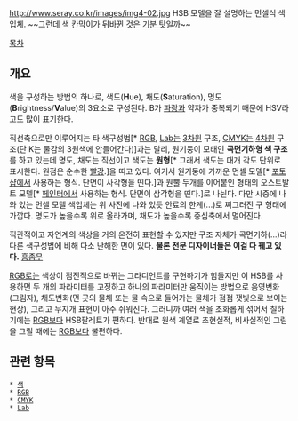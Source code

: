 http://www.seray.co.kr/images/img4-02.jpg
HSB 모델을 잘 설명하는 먼셀식 색입체. ~~그런데 색 칸막이가 뒤바뀐 것은 [[기분 탓]]일까~~

[[목차]]


== 개요 ==
색을 구성하는 방법의 하나로, 색도('''H'''ue), 채도('''S'''aturation), 명도('''B'''rightness/'''V'''alue)의 3요소로 구성된다. B가 [[파랑]]과 약자가 중복되기 때문에 HSV라고도 많이 표기한다.

직선축으로만 이루어지는 타 색구성법[* [[RGB]], [[Lab]]는 [[3차원]] 구조, [[CMYK]]는 [[4차원]] 구조(단 K는 물감의 3원색에 안들어간다)]과는 달리, 원기둥이 모태인 '''곡면기하형 색 구조'''를 하고 있는데 명도, 채도는 직선이고 색도는 '''원형'''[* 그래서 색도는 대개 각도 단위로 표시한다. 원점은 순수한 [[빨강]].]을 띠고 있다. 여기서 원기둥에 가까운 먼셀 모델[* [[포토샵]]에서 사용하는 형식. 단면이 사각형을 띤다.]과 원뿔 두개를 이어붙인 형태의 오스트발트 모델[* [[페인터]]에서 사용하는 형식. 단면이 삼각형을 띤다.]로 나뉜다. 다만 시중에 나와 있는 먼셀 모델 색입체는 위 사진에 나와 있듯 안료의 한계(...)로 찌그러진 구 형태에 가깝다. 명도가 높을수록 위로 올라가며, 채도가 높을수록 중심축에서 멀어진다.

직관적이고 자연계의 색상을 거의 온전히 표현할 수 있지만 구조 자체가 곡면기하(...)라 다른 색구성법에 비해 다소 난해한 면이 있다. '''물론 전문 디자이너들은 이걸 다 꿰고 있다.''' [[흠좀무]]

[[RGB]]로는 색상이 점진적으로 바뀌는 그라디언트를 구현하기가 힘들지만 이 HSB를 사용하면 두 개의 파라미터를 고정하고 하나의 파라미터만 움직이는 방법으로 음영변화(그림자), 채도변화(먼 곳의 물체 또는 물 속으로 들어가는 물체가 점점 잿빛으로 보이는 현상), 그리고 무지개 표현이 아주 쉬워진다. 그러니까 여러 색을 조화롭게 섞어서 칠하기에는 [[RGB]]보다 HSB팔레트가 편하다. 반대로 원색 계열로 초현실적, 비사실적인 그림을 그릴 때에는 [[RGB]]보다 불편하다.

== 관련 항목 ==
 * [[색]]
 * [[RGB]]
 * [[CMYK]]
 * [[Lab]]
